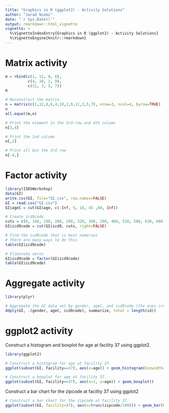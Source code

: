 ```yaml
---
title: "Graphics in R (ggplot2) - Activity Solutions"
author: "Jarad Niemi"
date: "`r Sys.Date()`"
output: rmarkdown::html_vignette
vignette: >
  %\VignetteIndexEntry{Graphics in R (ggplot2) - Activity Solutions}
  %\VignetteEngine{knitr::rmarkdown}
---
```




# <a name="matrix"></a> Matrix activity

```r
m = rbind(c(1, 12, 8, 6),
          c(4, 10, 2, 9),
          c(11, 3, 5, 7))
m

# Reconstruct the matrix 
n = matrix(c(1,12,8,6,4,10,2,9,11,3,5,7), nrow=3, ncol=4, byrow=TRUE)
n
all.equal(m,n)

# Print the element in the 3rd-row and 4th column
n[3,4]

# Print the 2nd column
n[,2]

# Print all but the 3rd row
n[-4,]
```



# <a name="factor"></a> Factor activity

```r
library(ISDSWorkshop)
data(GI)
write.csv(GI, file="GI.csv", row.names=FALSE)
GI = read.csv("GI.csv")
GI$ageC = cut(GI$age, c(-Inf, 5, 18, 45 ,60, Inf)) 
```

```r
# Create icd9code
cuts = c(0, 140, 240, 280, 290, 320, 360, 390, 460, 520, 580, 630, 680, 710, 740, 760, 780, 800, 1000, Inf)
GI$icd9code = cut(GI$icd9, cuts, right=FALSE)

# Find the icd9code that is most numerous
# There are many ways to do this
table(GI$icd9code)

# Eliminate zeros
GI$icd9code = factor(GI$icd9code)
table(GI$icd9code)
```



# <a name="aggregate"></a> Aggregate activity

```r
library(plyr)
```

```r
# Aggregate the GI data set by gender, ageC, and icd9code (the ones created in the last activity).
ddply(GI, .(gender, ageC, icd9code), summarize, total = length(id))
```



# <a name="ggplot2"></a> ggplot2 activity

Construct a histogram and boxplot for age at facility 37 using ggplot2.

```r
library(ggplot2)
```

```r
# Construct a histogram for age at facility 37.
ggplot(subset(GI, facility==37), aes(x=age)) + geom_histogram(binwidth=1)

# Construct a boxplot for age at facility 37. 
ggplot(subset(GI, facility==37), aes(x=1, y=age)) + geom_boxplot()
```

Construct a bar chart for the zipcode at facility 37 using ggplot2

```r
# Construct a bar chart for the zipcode at facility 37.
ggplot(subset(GI, facility=37), aes(x=trunc(zipcode/100))) + geom_bar(binwidth=1)
```
